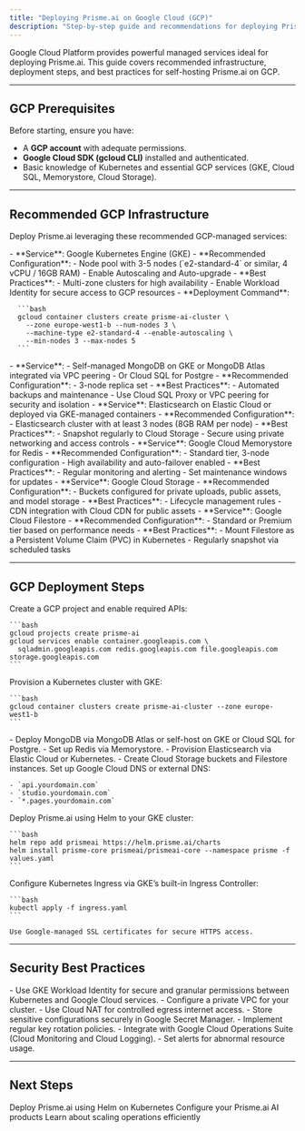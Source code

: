 ```yaml
---
title: "Deploying Prisme.ai on Google Cloud (GCP)"
description: "Step-by-step guide and recommendations for deploying Prisme.ai in a self-hosted environment on Google Cloud Platform (GCP)."
---
```


Google Cloud Platform provides powerful managed services ideal for deploying Prisme.ai. This guide covers recommended infrastructure, deployment steps, and best practices for self-hosting Prisme.ai on GCP.

---

## GCP Prerequisites

Before starting, ensure you have:

- A **GCP account** with adequate permissions.
- **Google Cloud SDK (gcloud CLI)** installed and authenticated.
- Basic knowledge of Kubernetes and essential GCP services (GKE, Cloud SQL, Memorystore, Cloud Storage).

---

## Recommended GCP Infrastructure

Deploy Prisme.ai leveraging these recommended GCP-managed services:

<AccordionGroup>
  <Accordion title="Kubernetes (GKE)">
    - **Service**: Google Kubernetes Engine (GKE)
    - **Recommended Configuration**:
      - Node pool with 3-5 nodes (`e2-standard-4` or similar, 4 vCPU / 16GB RAM)
      - Enable Autoscaling and Auto-upgrade
    - **Best Practices**:
      - Multi-zone clusters for high availability
      - Enable Workload Identity for secure access to GCP resources
    - **Deployment Command**:

      ```bash
      gcloud container clusters create prisme-ai-cluster \
        --zone europe-west1-b --num-nodes 3 \
        --machine-type e2-standard-4 --enable-autoscaling \
        --min-nodes 3 --max-nodes 5
      ```
  </Accordion>
  <Accordion title="Database (MongoDB or PostgreSQL)">
    - **Service**: 
      - Self-managed MongoDB on GKE or MongoDB Atlas integrated via VPC peering
      - Or Cloud SQL for Postgre
    - **Recommended Configuration**:
      - 3-node replica set
    - **Best Practices**:
      - Automated backups and maintenance
      - Use Cloud SQL Proxy or VPC peering for security and isolation
  </Accordion>
  <Accordion title="Search Engine (Elasticsearch)">
    - **Service**: Elasticsearch on Elastic Cloud or deployed via GKE-managed containers
    - **Recommended Configuration**:
      - Elasticsearch cluster with at least 3 nodes (8GB RAM per node)
    - **Best Practices**:
      - Snapshot regularly to Cloud Storage
      - Secure using private networking and access controls
  </Accordion>
  <Accordion title="Redis Cache (Memorystore)">
    - **Service**: Google Cloud Memorystore for Redis
    - **Recommended Configuration**:
      - Standard tier, 3-node configuration
      - High availability and auto-failover enabled
    - **Best Practices**:
      - Regular monitoring and alerting
      - Set maintenance windows for updates
  </Accordion>
  <Accordion title="Object Storage (Cloud Storage)">
    - **Service**: Google Cloud Storage
    - **Recommended Configuration**:
      - Buckets configured for private uploads, public assets, and model storage
    - **Best Practices**:
      - Lifecycle management rules
      - CDN integration with Cloud CDN for public assets
  </Accordion>
  <Accordion title="File Storage (Filestore)">
    - **Service**: Google Cloud Filestore
    - **Recommended Configuration**:
      - Standard or Premium tier based on performance needs
    - **Best Practices**:
      - Mount Filestore as a Persistent Volume Claim (PVC) in Kubernetes
      - Regularly snapshot via scheduled tasks
  </Accordion>
</AccordionGroup>

---

## GCP Deployment Steps

<Steps>
  <Step title="Create Project & Enable APIs">
    Create a GCP project and enable required APIs:

    ```bash
    gcloud projects create prisme-ai
    gcloud services enable container.googleapis.com \
      sqladmin.googleapis.com redis.googleapis.com file.googleapis.com storage.googleapis.com
    ```
  </Step>
  <Step title="Deploy GKE Cluster">
    Provision a Kubernetes cluster with GKE:

    ```bash
    gcloud container clusters create prisme-ai-cluster --zone europe-west1-b
    ```
  </Step>
  <Step title="Provision Databases & Storage">
    - Deploy MongoDB via MongoDB Atlas or self-host on GKE or Cloud SQL for Postgre.
    - Set up Redis via Memorystore.
    - Provision Elasticsearch via Elastic Cloud or Kubernetes.
    - Create Cloud Storage buckets and Filestore instances.
  </Step>
  <Step title="Configure DNS & Networking">
    Set up Google Cloud DNS or external DNS:

    - `api.yourdomain.com`
    - `studio.yourdomain.com`
    - `*.pages.yourdomain.com`
  </Step>
  <Step title="Deploy Prisme.ai via Helm">
    Deploy Prisme.ai using Helm to your GKE cluster:

    ```bash
    helm repo add prismeai https://helm.prisme.ai/charts
    helm install prisme-core prismeai/prismeai-core --namespace prisme -f values.yaml
    ```
  </Step>
  <Step title="Ingress & SSL Setup">
    Configure Kubernetes Ingress via GKE’s built-in Ingress Controller:

    ```bash
    kubectl apply -f ingress.yaml
    ```

    Use Google-managed SSL certificates for secure HTTPS access.
  </Step>
</Steps>

---

## Security Best Practices

<CardGroup cols={2}>
  <Card title="Workload Identity" icon="shield-halved">
    - Use GKE Workload Identity for secure and granular permissions between Kubernetes and Google Cloud services.
  </Card>
  <Card title="Private VPC" icon="network-wired">
    - Configure a private VPC for your cluster.
    - Use Cloud NAT for controlled egress internet access.
  </Card>
  <Card title="Secrets & Configuration" icon="key">
    - Store sensitive configurations securely in Google Secret Manager.
    - Implement regular key rotation policies.
  </Card>
  <Card title="Monitoring & Logging" icon="eye">
    - Integrate with Google Cloud Operations Suite (Cloud Monitoring and Cloud Logging).
    - Set alerts for abnormal resource usage.
  </Card>
</CardGroup>

---

## Next Steps

<CardGroup cols={2}>
  <Card title="Helm Deployment" icon="ship" href="/self-hosting/kubernetes/helm">
    Deploy Prisme.ai using Helm on Kubernetes
  </Card>
  <Card title="Products Configuration" icon="store" href="/self-hosting/configuration/ai-store">
    Configure your Prisme.ai AI products
  </Card>
  <Card title="Operations Management" icon="scale-unbalanced" href="/self-hosting/operations/scaling">
    Learn about scaling operations efficiently
  </Card>
</CardGroup>
